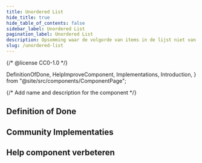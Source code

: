 ```yaml
---
title: Unordered List
hide_title: true
hide_table_of_contents: false
sidebar_label: Unordered List
pagination_label: Unordered List
description: Opsomming waar de volgorde van items in de lijst niet van belang is.
slug: /unordered-list
---
```


{/* @license CC0-1.0 */}

  DefinitionOfDone,
  HelpImproveComponent,
  Implementations,
  Introduction,
} from "@site/src/components/ComponentPage";

{/* Add name and description for the component */}


<Introduction component={component} headingLevel={1} description={description} />

## Definition of Done

<DefinitionOfDone component={component} headingLevel={3} />

## Community Implementaties

<Implementations component={component} headingLevel={3} />

## Help component verbeteren

<HelpImproveComponent component={component} headingLevel={3} />
